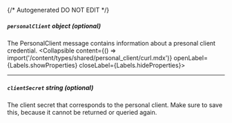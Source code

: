 {/* Autogenerated DO NOT EDIT  */}

##### `personalClient` _object (optional)_
The PersonalClient message contains information about a presonal client credential.
<Collapsible content={() => import('/content/types/shared/personal_client/curl.mdx')} openLabel={Labels.showProperties} closeLabel={Labels.hideProperties}>
</Collapsible>

---
##### `clientSecret` _string (optional)_
The client secret that corresponds to the personal client. Make sure to save this, because it cannot be returned or queried again.


